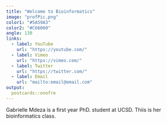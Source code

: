 ```yaml
---
title: "Welcome to Bioinformatics"
image: "profPic.png"
color1: "#5A59A3"
color2: "#C66060"
angle: 130
links:
  - label: YouTube
    url: "https://youtube.com/"
  - label: Vimeo
    url: "https://vimeo.com/"
  - label: Twitter
    url: "https://twitter.com/"
  - label: Email
    url: "mailto:email@email.com"
output:
  postcards::onofre
---
```

 
Gabrielle Mdeza is a first year PhD. student at UCSD. Thiis is her bioinformatics class. 